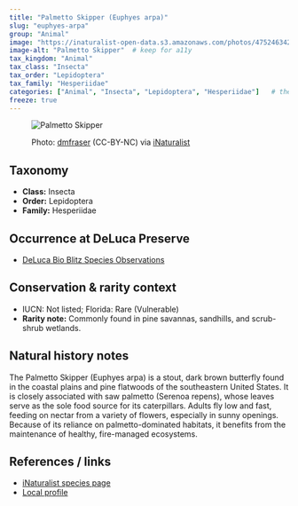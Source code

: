 ```yaml
---
title: "Palmetto Skipper (Euphyes arpa)"
slug: "euphyes-arpa"
group: "Animal"
image: "https://inaturalist-open-data.s3.amazonaws.com/photos/475246342/medium.jpeg"       # keep for thumbnails
image-alt: "Palmetto Skipper"  # keep for a11y
tax_kingdom: "Animal"
tax_class: "Insecta"
tax_order: "Lepidoptera"
tax_family: "Hesperiidae"
categories: ["Animal", "Insecta", "Lepidoptera", "Hesperiidae"]   # these drive the chips + filtering
freeze: true
---
```


<figure class="species-figure">

<img src="https://inaturalist-open-data.s3.amazonaws.com/photos/475246342/medium.jpeg" alt="Palmetto Skipper" class="species-photo"/>

<figcaption class="photo-credit">

Photo: <a href="https://www.inaturalist.org/people/dmfraser">dmfraser</a> (CC-BY-NC) via <a href="https://www.inaturalist.org/observations/264658009">iNaturalist</a>

</figcaption>

</figure>

## Taxonomy

-   **Class:** Insecta
-   **Order:** Lepidoptera
-   **Family:** Hesperiidae

## Occurrence at DeLuca Preserve

-   [DeLuca Bio Blitz Species Observations](https://www.inaturalist.org/observations?project_id=191727&subview=table&taxon_id=219781)

## Conservation & rarity context

-   IUCN: Not listed; Florida: Rare (Vulnerable)
-   **Rarity note:** Commonly found in pine savannas, sandhills, and scrub-shrub wetlands.

## Natural history notes

The Palmetto Skipper (Euphyes arpa) is a stout, dark brown butterfly found in the coastal plains and pine flatwoods of the southeastern United States. It is closely associated with saw palmetto (Serenoa repens), whose leaves serve as the sole food source for its caterpillars. Adults fly low and fast, feeding on nectar from a variety of flowers, especially in sunny openings. Because of its reliance on palmetto-dominated habitats, it benefits from the maintenance of healthy, fire-managed ecosystems.

## References / links

-   [iNaturalist species page](https://www.inaturalist.org/taxa/219781-Euphyes-arpa)
-   [Local profile](https://explorer.natureserve.org/Taxon/ELEMENT_GLOBAL.2.112161/Euphyes_arpa)
